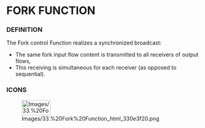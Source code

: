 
= FORK FUNCTION =

=== DEFINITION ===

The Fork control Function realizes a synchronized broadcast:


* The same fork input flow content is transmitted to all receivers of 	output flows,
* This receiving is simultaneous for each receiver (as opposed to 	sequential).

=== ICONS ===

[[Image:Images/33.%20Fork%20Function_html_330e3f20.png|75x40px]]


<br>


